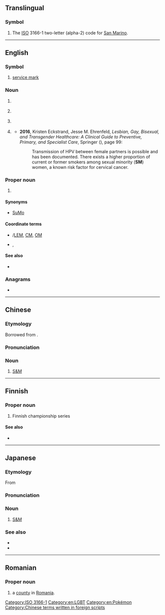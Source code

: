 {{also|sm|Sm|.sm|S&M|℠|ŠM|S. M.|S & M}}
==Translingual==

===Symbol===
{{head|mul|symbol}}

# The [[ISO]] 3166-1 two-letter (alpha-2) code for [[San Marino]].

[[Category:ISO 3166-1]]

----

==English==
{{wikipedia}}

===Symbol===
{{en-symbol}}

# [[service mark]]

===Noun===
{{en-noun}}

# {{lb|en|US|space science}} {{initialism of|en|w:service module|service module}}
# {{lb|en|music}} {{initialism of|en|short meter}}
# {{lb|en|science fiction}} {{initialism of|en|space marine}}
# {{abbreviation of|en|sexual minority||non-heterosexual}} {{q|Also used [[Appendix:Glossary#attributive|attributively]].}}
#* '''2016''', Kristen Eckstrand, Jesse M. Ehrenfeld, ''Lesbian, Gay, Bisexual, and Transgender Healthcare: A Clinical Guide to Preventive, Primary, and Specialist Care'', Springer ({{ISBN|9783319197524}}), page 99:
#*: Transmission of HPV between female partners is possible and has been documented. There exists a higher proportion of current or former smokers among sexual minority ('''SM''') women, a known risk factor for cervical cancer.

===Proper noun===
{{en-proper noun}}

# {{lb|en|fandom slang}} {{initialism of|en|[[w:Pokémon Sun and Moon|Pokémon Sun and Moon]]}}

====Synonyms====
* {{sense|Pokémon}} [[SuMo]]

====Coordinate terms====
* {{sense|service module}} {{l|en|LM}}/[[LEM]], [[CM]], [[OM]]
* {{sense|sexual minority}} {{l|en|GM}}, {{l|en|SGM}}

====See also====
* {{sense|Service module}} {{pedia|Service Module}}

===Anagrams===
* {{anagrams|en|a=ms|M's|M.S.|M/S|MS|MS.|Ms|Ms.|m's|m.s.|ms|ms.|μms}}

[[Category:en:LGBT]]
[[Category:en:Pokémon]]

----

==Chinese==

===Etymology===
Borrowed from {{bor|zh|en|S&M}}.

===Pronunciation===
{{rfp|zh}}

===Noun===
{{zh-noun}}

# {{lb|zh|slang}} [[S&M]]

[[Category:Chinese terms written in foreign scripts]]

----

==Finnish==

===Proper noun===
{{fi-proper noun}}

# {{initialism of|fi|[[Suomen mestaruus]]|dot=,}} Finnish championship series

====See also====
* {{pedia|Jääkiekon SM-liiga|lang=fi}}

----

==Japanese==
{{swp|lang=ja}}
{{swp|lang=ja|SM (性風俗)}}

===Etymology===
From {{der|ja|en|S&M|sort=えすえむ}}

===Pronunciation===
{{ja-pron|エスエム|acc=0}}

===Noun===
{{ja-noun|エス%エム}}

# [[S&M]]

===See also===
* {{ja-r|サディズム}}
* {{ja-r|マゾヒズム}}

{{topics|ja|BDSM|sort=えすえむ}}

----

==Romanian==

===Proper noun===
{{head|ro|proper noun}}

# {{abbreviation of|ro|Satu Mare|dot=,}} a [[county]] in [[Romania]].